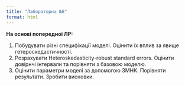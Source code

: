 ```yaml
---
title: "Лабораторна №6"
format: html
---
```


**На основі попередної ЛР:**

1. Побудувати різні специфікації моделі. Оцінити їх вплив за явище гетероскедастичності.
2. Розрахувати Heteroskedasticity-robust standard errors. Оцінити довірнчі інтервали та порівняти з базовою моделю.
3. Оцінити параметри моделі за допомогою ЗМНК. Порівняти результати. Зробити висновки.

